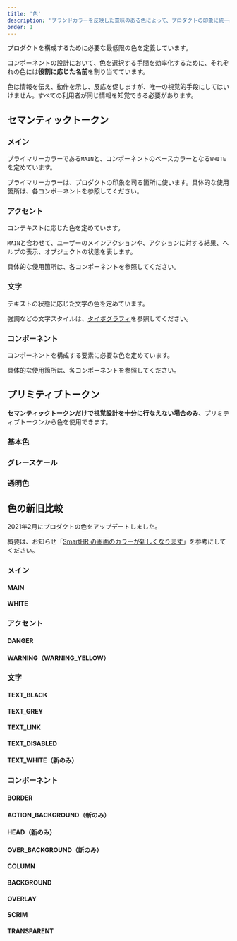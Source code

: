 ```yaml
---
title: '色'
description: 'ブランドカラーを反映した意味のある色によって、プロダクトの印象に統一感を与えます。'
order: 1
---
```



プロダクトを構成するために必要な最低限の色を定義しています。

コンポーネントの設計において、色を選択する手間を効率化するために、それぞれの色には**役割に応じた名前**を割り当てています。

色は情報を伝え、動作を示し、反応を促しますが、唯一の視覚的手段にしてはいけません。すべての利用者が同じ情報を知覚できる必要があります。

## セマンティックトークン

### メイン

プライマリーカラーである`MAIN`と、コンポーネントのベースカラーとなる`WHITE`を定めています。

プライマリーカラーは、プロダクトの印象を司る箇所に使います。具体的な使用箇所は、各コンポーネントを参照してください。

<ColorPalettesWrapper>
  <ColorPalette hexCode="#0077c7" colorName="MAIN" description="プライマリーカラー（プロダクトの印象を司る箇所に使う）" />
  <ColorPalette hexCode="#fff" colorName="WHITE" description="コンポーネントの背景色（Baseコンポーネントなど）" />
</ColorPalettesWrapper>


### アクセント
コンテキストに応じた色を定めています。

`MAIN`と合わせて、ユーザーのメインアクションや、アクションに対する結果、ヘルプの表示、オブジェクトの状態を表します。

具体的な使用箇所は、各コンポーネントを参照してください。

<ColorPalettesWrapper>
  <ColorPalette hexCode="#e01e5a" colorName="DANGER" description="エラー色（操作前に、個人情報の流出や金銭的／法的リスクなど、強い警告をする場合も含む）" />
  <ColorPalette hexCode="#ffcc17" colorName="WARNING_YELLOW" description="警告色（削除やUndoなどの破壊的アクションをする前の注意に使う）。必ずTEXT_BLACKと組み合わせて使う" />
</ColorPalettesWrapper>


### 文字

テキストの状態に応じた文字の色を定めています。

強調などの文字スタイルは、[タイポグラフィ](/products/design-tokens/typography/)を参照してください。

<ColorPalettesWrapper>
  <ColorPalette hexCode="#23221e" colorName="TEXT_BLACK" description="基本的な文字の色" />
  <ColorPalette hexCode="#706d65" colorName="TEXT_GREY" description="TEXT_BLACKからジャンプ率を確保するときに使う文字の色" />
  <ColorPalette hexCode="#0071c1" colorName="TEXT_LINK" description="リンクを表す文字の色" />
  <ColorPalette hexCode="#c1bdb7" colorName="TEXT_DISABLED" description="disabled状態を表す文字の色" />
  <ColorPalette hexCode="#fff" colorName="TEXT_WHITE" description="暗い地色やMAINに対して使う文字の色" />
</ColorPalettesWrapper>


### コンポーネント

コンポーネントを構成する要素に必要な色を定めています。

具体的な使用箇所は、各コンポーネントを参照してください。

<ColorPalettesWrapper>
  <ColorPalette hexCode="#d6d3d0" colorName="BORDER" description="枠線・罫線の色" />
  <ColorPalette hexCode="#d6d3d0" colorName="ACTION_BACKGROUND" description="TableBulkActionAreaの背景色" />
  <ColorPalette hexCode="#edebe8" colorName="HEAD" description="テーブルヘッダーの背景色" />
  <ColorPalette hexCode="#f2f1f0" colorName="OVER_BACKGROUND" description="BACKGROUNDの上で使う囲み色（要素をグルーピングするときに使う色）" />
  <ColorPalette hexCode="#f8f7f6" colorName="COLUMN" description="WHITEの上で使う囲み色（要素をグルーピングするときに使う色）" />
  <ColorPalette hexCode="#f8f7f6" colorName="BACKGROUND" description="画面の背景色" />
  <ColorPalette hexCode="#03030226" colorName="OVERLAY" description="ボタンなどhover時に重ねる色" />
  <ColorPalette hexCode="#03030280" colorName="SCRIM" description="モーダル表示時のスクリム（モーダルの下の画面に重ねる）の色" />
  <ColorPalette hexCode="#ffffff00" colorName="TRANSPARENT" description="デザインツールだけで使う専用スタイル。コンポーネントの枠線などを消すときのAppearanceに使用" />
</ColorPalettesWrapper>

## プリミティブトークン
**セマンティックトークンだけで視覚設計を十分に行なえない場合のみ**、プリミティブトークンから色を使用できます。

### 基本色
<ColorPalettesWrapper>
  <ColorPalette hexCode="#030302" colorName="BLACK" />
  <ColorPalette hexCode="#fff" colorName="WHITE"/>
  <ColorPalette hexCode="#0077c7" colorName="BLUE_100" />
  <ColorPalette hexCode="#0071c1" colorName="BLUE_101" />
  <ColorPalette hexCode="#e01e5a" colorName="RED_100" />
  <ColorPalette hexCode="#ff8800" colorName="ORANGE_100" />
  <ColorPalette hexCode="#ffcc17" colorName="YELLOW_100" />
  <ColorPalette hexCode="#00c4cc" colorName="SMARTHR_BLUE"/>
</ColorPalettesWrapper>

### グレースケール
<ColorPalettesWrapper>
  <ColorPalette hexCode="#f8f7f6" colorName="GREY_5" />
  <ColorPalette hexCode="#f5f4f3" colorName="GREY_6"/>
  <ColorPalette hexCode="#f2f1f0" colorName="GREY_7" />
  <ColorPalette hexCode="#edebe8" colorName="GREY_9" />
  <ColorPalette hexCode="#d6d3d0" colorName="GREY_20" />
  <ColorPalette hexCode="#c1bdb7" colorName="GREY_30" />
  <ColorPalette hexCode="#706d65" colorName="GREY_65" />
  <ColorPalette hexCode="#23221e" colorName="GREY_100"/>
</ColorPalettesWrapper>

### 透明色
<ColorPalettesWrapper>
  <ColorPalette isHexCode={false} hexCode="rgba(3,3,2,0.15)" colorName="TRANSPARENCY_15"/>
  <ColorPalette isHexCode={false} hexCode="rgba(3,3,2,0.30)" colorName="TRANSPARENCY_30" />
  <ColorPalette isHexCode={false} hexCode="rgba(3,3,2,0.50)" colorName="TRANSPARENCY_50" />
</ColorPalettesWrapper>

## 色の新旧比較
2021年2月にプロダクトの色をアップデートしました。

概要は、お知らせ「[SmartHR の画面のカラーが新しくなります](https://smarthr.jp/update/21763)」を参考にしてください。

### メイン
#### MAIN

<ColorPalettesWrapper>
  <ColorPalette hexCode="#0077c7" colorName="新" />
  <ColorPalette hexCode="#00a5ab" colorName="旧" />
</ColorPalettesWrapper>

#### WHITE

<ColorPalettesWrapper>
  <ColorPalette hexCode="#ffffff" colorName="新 ※変更なし" />
  <ColorPalette hexCode="#ffffff" colorName="旧" />
</ColorPalettesWrapper>

### アクセント
#### DANGER

<ColorPalettesWrapper>
  <ColorPalette hexCode="#e01e5a" colorName="新" />
  <ColorPalette hexCode="#ef475b" colorName="旧" />
</ColorPalettesWrapper>

#### WARNING（WARNING_YELLOW）

<ColorPalettesWrapper>
  <ColorPalette hexCode="#ffcc17" colorName="新" />
  <ColorPalette hexCode="#ff8800" colorName="旧" />
</ColorPalettesWrapper>

### 文字
#### TEXT_BLACK

<ColorPalettesWrapper>
  <ColorPalette hexCode="#23221e" colorName="新" />
  <ColorPalette hexCode="#333333" colorName="旧" />
</ColorPalettesWrapper>

#### TEXT_GREY

<ColorPalettesWrapper>
  <ColorPalette hexCode="#706d65" colorName="新" />
  <ColorPalette hexCode="#767676" colorName="旧" />
</ColorPalettesWrapper>

#### TEXT_LINK

<ColorPalettesWrapper>
  <ColorPalette hexCode="#0071c1" colorName="新" />
  <ColorPalette hexCode="#007bc2" colorName="旧" />
</ColorPalettesWrapper>

#### TEXT_DISABLED

<ColorPalettesWrapper>
  <ColorPalette hexCode="#c1bdb7" colorName="新" />
  <ColorPalette hexCode="#c1c1c1" colorName="旧" />
</ColorPalettesWrapper>

#### TEXT_WHITE（新のみ）

<ColorPalettesWrapper>
  <ColorPalette hexCode="#ffffff" colorName="新" />
</ColorPalettesWrapper>

### コンポーネント
#### BORDER

<ColorPalettesWrapper>
  <ColorPalette hexCode="#d6d3d0" colorName="新" />
  <ColorPalette hexCode="#d6d6d6" colorName="旧" />
</ColorPalettesWrapper>

#### ACTION_BACKGROUND（新のみ）

<ColorPalettesWrapper>
  <ColorPalette hexCode="#d6d3d0" colorName="新" />
</ColorPalettesWrapper>

#### HEAD（新のみ）

<ColorPalettesWrapper>
  <ColorPalette hexCode="#edebe8" colorName="新" />
</ColorPalettesWrapper>

#### OVER_BACKGROUND（新のみ）

<ColorPalettesWrapper>
  <ColorPalette hexCode="#f2f1f0" colorName="新" />
</ColorPalettesWrapper>

#### COLUMN

<ColorPalettesWrapper>
  <ColorPalette hexCode="#f8f7f6" colorName="新" />
  <ColorPalette hexCode="#f9f9f9" colorName="旧" />
</ColorPalettesWrapper>

#### BACKGROUND

<ColorPalettesWrapper>
  <ColorPalette hexCode="#f8f7f6" colorName="新" />
  <ColorPalette hexCode="#f5f6fa" colorName="旧" />
</ColorPalettesWrapper>

#### OVERLAY

<ColorPalettesWrapper>
  <ColorPalette hexCode="#03030226" colorName="新" />
  <ColorPalette hexCode="#00000026" colorName="旧" />
</ColorPalettesWrapper>

#### SCRIM

<ColorPalettesWrapper>
  <ColorPalette hexCode="#03030280" colorName="新" />
  <ColorPalette hexCode="#0000007f" colorName="旧" />
</ColorPalettesWrapper>

#### TRANSPARENT

<ColorPalettesWrapper>
  <ColorPalette hexCode="#ffffff00" colorName="新 ※変更なし" />
  <ColorPalette hexCode="#ffffff00" colorName="旧" />
</ColorPalettesWrapper>

